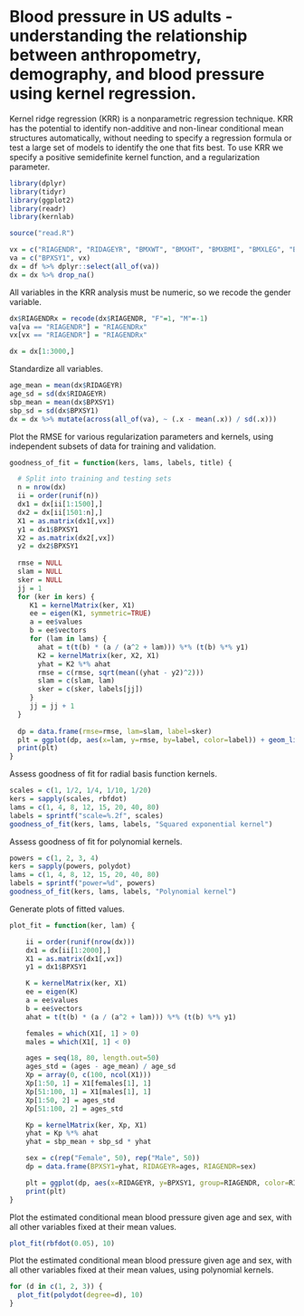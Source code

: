 # Blood pressure in US adults - understanding the relationship between anthropometry, demography, and blood pressure using kernel regression.  

Kernel ridge regression (KRR) is a nonparametric regression technique. KRR has the potential to identify non-additive and non-linear conditional mean structures automatically, without needing to specify a regression formula or test a large set of models to identify the one that fits best. To use KRR we specify a positive semidefinite kernel function, and a regularization parameter.

```r
library(dplyr)
library(tidyr)
library(ggplot2)
library(readr)
library(kernlab)
```

```r
source("read.R")

vx = c("RIAGENDR", "RIDAGEYR", "BMXWT", "BMXHT", "BMXBMI", "BMXLEG", "BMXARML", "BMXARMC", "BMXWAIST", "BMXHIP")
va = c("BPXSY1", vx)
dx = df %>% dplyr::select(all_of(va))
dx = dx %>% drop_na()
```

All variables in the KRR analysis must be numeric, so we recode the gender variable.

```r
dx$RIAGENDRx = recode(dx$RIAGENDR, "F"=1, "M"=-1)
va[va == "RIAGENDR"] = "RIAGENDRx"
vx[vx == "RIAGENDR"] = "RIAGENDRx"
```

```r
dx = dx[1:3000,]
```

Standardize all variables.

```r
age_mean = mean(dx$RIDAGEYR)
age_sd = sd(dx$RIDAGEYR)
sbp_mean = mean(dx$BPXSY1)
sbp_sd = sd(dx$BPXSY1)
dx = dx %>% mutate(across(all_of(va), ~ (.x - mean(.x)) / sd(.x)))
```

Plot the RMSE for various regularization parameters and kernels, using independent subsets of data for training and validation.

```r
goodness_of_fit = function(kers, lams, labels, title) {

  # Split into training and testing sets
  n = nrow(dx)
  ii = order(runif(n))
  dx1 = dx[ii[1:1500],]
  dx2 = dx[ii[1501:n],]
  X1 = as.matrix(dx1[,vx])
  y1 = dx1$BPXSY1
  X2 = as.matrix(dx2[,vx])
  y2 = dx2$BPXSY1
  
  rmse = NULL
  slam = NULL
  sker = NULL
  jj = 1
  for (ker in kers) {
     K1 = kernelMatrix(ker, X1)
     ee = eigen(K1, symmetric=TRUE)
     a = ee$values
     b = ee$vectors
     for (lam in lams) {
       ahat = t(t(b) * (a / (a^2 + lam))) %*% (t(b) %*% y1)
       K2 = kernelMatrix(ker, X2, X1)
       yhat = K2 %*% ahat
       rmse = c(rmse, sqrt(mean((yhat - y2)^2)))
       slam = c(slam, lam)
       sker = c(sker, labels[jj])
     }
     jj = jj + 1
  }
  
  dp = data.frame(rmse=rmse, lam=slam, label=sker)
  plt = ggplot(dp, aes(x=lam, y=rmse, by=label, color=label)) + geom_line()
  print(plt)
}
```

Assess goodness of fit for radial basis function kernels.

```r
scales = c(1, 1/2, 1/4, 1/10, 1/20)
kers = sapply(scales, rbfdot)
lams = c(1, 4, 8, 12, 15, 20, 40, 80)
labels = sprintf("scale=%.2f", scales)
goodness_of_fit(kers, lams, labels, "Squared exponential kernel")
```

Assess goodness of fit for polynomial kernels.

```r
powers = c(1, 2, 3, 4)
kers = sapply(powers, polydot)
lams = c(1, 4, 8, 12, 15, 20, 40, 80)
labels = sprintf("power=%d", powers)
goodness_of_fit(kers, lams, labels, "Polynomial kernel")
```
Generate plots of fitted values.

```r
plot_fit = function(ker, lam) {

    ii = order(runif(nrow(dx)))
    dx1 = dx[ii[1:2000],]
    X1 = as.matrix(dx1[,vx])
    y1 = dx1$BPXSY1

    K = kernelMatrix(ker, X1)
    ee = eigen(K)
    a = ee$values
    b = ee$vectors
    ahat = t(t(b) * (a / (a^2 + lam))) %*% (t(b) %*% y1)

    females = which(X1[, 1] > 0)
    males = which(X1[, 1] < 0)

    ages = seq(18, 80, length.out=50)
    ages_std = (ages - age_mean) / age_sd
    Xp = array(0, c(100, ncol(X1)))
    Xp[1:50, 1] = X1[females[1], 1]
    Xp[51:100, 1] = X1[males[1], 1]
    Xp[1:50, 2] = ages_std
    Xp[51:100, 2] = ages_std

    Kp = kernelMatrix(ker, Xp, X1)
    yhat = Kp %*% ahat
    yhat = sbp_mean + sbp_sd * yhat

    sex = c(rep("Female", 50), rep("Male", 50))
    dp = data.frame(BPXSY1=yhat, RIDAGEYR=ages, RIAGENDR=sex)

    plt = ggplot(dp, aes(x=RIDAGEYR, y=BPXSY1, group=RIAGENDR, color=RIAGENDR)) + geom_line()
    print(plt)
}
```

Plot the estimated conditional mean blood pressure given age and sex, with all other variables fixed at their mean values.

```r
plot_fit(rbfdot(0.05), 10)
```
Plot the estimated conditional mean blood pressure given age and sex, with all other variables fixed at their mean values, using polynomial kernels.

```r
for (d in c(1, 2, 3)) {
  plot_fit(polydot(degree=d), 10)
}
```
